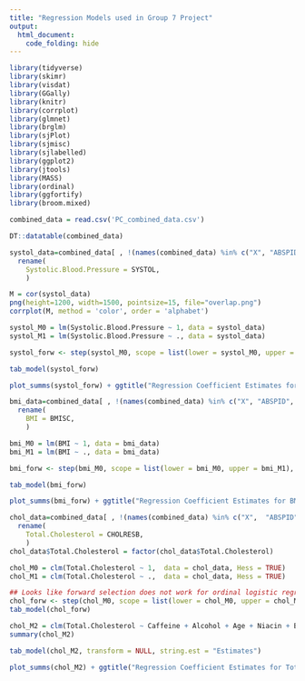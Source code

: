 ```yaml
---
title: "Regression Models used in Group 7 Project"
output: 
  html_document:
    code_folding: hide
---
```


```r
library(tidyverse)
library(skimr)
library(visdat)
library(GGally)
library(knitr)
library(corrplot)
library(glmnet)
library(brglm)
library(sjPlot)
library(sjmisc)
library(sjlabelled)
library(ggplot2)
library(jtools)
library(MASS)
library(ordinal)
library(ggfortify)
library(broom.mixed)
```

```r
combined_data = read.csv('PC_combined_data.csv')
```

```r
DT::datatable(combined_data)
```

```r
systol_data=combined_data[ , !(names(combined_data) %in% c("X", "ABSPID", "ABSHID", "BMISC", "HCHOLBC", "CHOLRESB", "CHOLNTR", "HDLCHREB", "LDLNTR", "LDLRESB", "DIASTOL", "HSUGBC", "BMR", "EIBMR1", "EIBMR2"))] %>% 
  rename(
    Systolic.Blood.Pressure = SYSTOL,
    )
```

```r
M = cor(systol_data)
png(height=1200, width=1500, pointsize=15, file="overlap.png")
corrplot(M, method = 'color', order = 'alphabet')
```

```r
systol_M0 = lm(Systolic.Blood.Pressure ~ 1, data = systol_data)
systol_M1 = lm(Systolic.Blood.Pressure ~ ., data = systol_data)
```

```r
systol_forw <- step(systol_M0, scope = list(lower = systol_M0, upper = systol_M1), direction = "forward", k = 2, trace = 0)

tab_model(systol_forw)
```

```r
plot_summs(systol_forw) + ggtitle("Regression Coefficient Estimates for Systolic Blood Pressure (95% CI)") + ylab("Predictor Variable") + xlab("Coefficient Estimate") + theme_gray(base_size = 9.5)
```

```r
bmi_data=combined_data[ , !(names(combined_data) %in% c("X", "ABSPID", "ABSHID", "SYSTOL", "HCHOLBC", "CHOLRESB", "CHOLNTR", "HDLCHREB", "LDLNTR", "LDLRESB", "DIASTOL", "HSUGBC", "BMR", "EIBMR1", "EIBMR2"))] %>% 
  rename(
    BMI = BMISC,
    )
```

```r
bmi_M0 = lm(BMI ~ 1, data = bmi_data)
bmi_M1 = lm(BMI ~ ., data = bmi_data)
```

```r
bmi_forw <- step(bmi_M0, scope = list(lower = bmi_M0, upper = bmi_M1), direction = "forward", k = 2, trace = 0)

tab_model(bmi_forw)
```

```r
plot_summs(bmi_forw) + ggtitle("Regression Coefficient Estimates for BMI (95% CI)") + ylab("Predictor Variable") + xlab("Coefficient Estimate") + theme_gray(base_size = 10)
```

```r
chol_data=combined_data[ , !(names(combined_data) %in% c("X",  "ABSPID", "ABSHID", "SYSTOL", "HCHOLBC", "BMISC", "CHOLNTR", "HDLCHREB", "LDLNTR", "LDLRESB", "DIASTOL", "HSUGBC", "BMR", "EIBMR1", "EIBMR2"))] %>% 
  rename(
    Total.Cholesterol = CHOLRESB,
    )
chol_data$Total.Cholesterol = factor(chol_data$Total.Cholesterol)
```

```r
chol_M0 = clm(Total.Cholesterol ~ 1,  data = chol_data, Hess = TRUE)
chol_M1 = clm(Total.Cholesterol ~ .,  data = chol_data, Hess = TRUE)
```

```r
## Looks like forward selection does not work for ordinal logistic regression
chol_forw <- step(chol_M0, scope = list(lower = chol_M0, upper = chol_M1), direction = "forward", k = 2, trace = 0)
tab_model(chol_forw)
```

```r
chol_M2 = clm(Total.Cholesterol ~ Caffeine + Alcohol + Age + Niacin + B12 + Retinols + B6 + Risk.of.Diabetes + Folates + Starch + Fruit,  data = chol_data, Hess = TRUE)
summary(chol_M2)
```

```r
tab_model(chol_M2, transform = NULL, string.est = "Estimates")
```


```r
plot_summs(chol_M2) + ggtitle("Regression Coefficient Estimates for Total Cholesterol (95% CI)") + ylab("Predictor Variable") + xlab("Coefficient Estimate") + theme_gray(base_size = 10)
```



